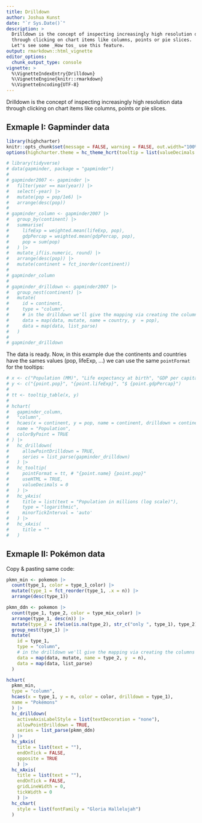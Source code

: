 ```yaml
---
title: Drilldown
author: Joshua Kunst
date: "`r Sys.Date()`"
description: >
  Drilldown is the concept of inspecting increasingly high resolution data
  through clicking on chart items like columns, points or pie slices. 
  Let's see some _How tos_ use this feature.
output: rmarkdown::html_vignette
editor_options: 
  chunk_output_type: console
vignette: >
  %\VignetteIndexEntry{Drilldown}
  %\VignetteEngine{knitr::rmarkdown}
  %\VignetteEncoding{UTF-8}   
---
```


<script>
$(document).ready(function(){ 
  el = $(".page-header > h1")
  icon = "arrow-down"
  text = el.text()
  text_new = "<span class=\"fa fa-" + icon  + "\"></span> " + text
  el.html(text_new) 
}) ;
</script>

Drilldown is the concept of inspecting increasingly high resolution data
through clicking on chart items like columns, points or pie slices.

## Exmaple I: Gapminder data

```r
library(highcharter)
knitr::opts_chunk$set(message = FALSE, warning = FALSE, out.width="100%")
options(highcharter.theme = hc_theme_hcrt(tooltip = list(valueDecimals = 2)))
```


```r
# library(tidyverse)
# data(gapminder, package = "gapminder")
# 
# gapminder2007 <- gapminder |> 
#   filter(year == max(year)) |> 
#   select(-year) |> 
#   mutate(pop = pop/1e6) |> 
#   arrange(desc(pop))
# 
# gapminder_column <- gapminder2007 |>
#   group_by(continent) |> 
#   summarise(
#     lifeExp = weighted.mean(lifeExp, pop),
#     gdpPercap = weighted.mean(gdpPercap, pop),
#     pop = sum(pop)
#   ) |> 
#   mutate_if(is.numeric, round) |> 
#   arrange(desc(pop)) |> 
#   mutate(continent = fct_inorder(continent))
# 
# gapminder_column
# 
# gapminder_drilldown <- gapminder2007 |> 
#   group_nest(continent) |> 
#   mutate(
#     id = continent,
#     type = "column",
#     # in the drilldown we'll give the mapping via creating the columns
#     data = map(data, mutate, name = country, y  = pop),
#     data = map(data, list_parse)
#   )
# 
# gapminder_drilldown
```

The data is ready. Now, in this example due the continents and countries have
the sames values (pop, lifeExp, ...) we can use the same `pointFormat` for 
the tooltips:


```r
# x <- c("Population (MM)", "Life expectancy at birth", "GDP per capita (US$)")
# y <- c("{point.pop}", "{point.lifeExp}", "$ {point.gdpPercap}")
# 
# tt <- tooltip_table(x, y)
# 
# hchart(
#   gapminder_column,
#   "column",
#   hcaes(x = continent, y = pop, name = continent, drilldown = continent),
#   name = "Population",
#   colorByPoint = TRUE
# ) |> 
#   hc_drilldown(
#     allowPointDrilldown = TRUE,
#     series = list_parse(gapminder_drilldown)
#   ) |> 
#   hc_tooltip(
#     pointFormat = tt, # "{point.name} {point.pop}"
#     useHTML = TRUE,
#     valueDecimals = 0
#   ) |> 
#   hc_yAxis(
#     title = list(text = "Population in millions (log scale)"),
#     type = "logarithmic",
#     minorTickInterval = 'auto'
#   ) |> 
#   hc_xAxis(
#     title = ""
#   )
```

## Exmaple II: Pokémon data

Copy & pasting same code:

```r
pkmn_min <- pokemon |>
  count(type_1, color = type_1_color) |>
  mutate(type_1 = fct_reorder(type_1, .x = n)) |>
  arrange(desc(type_1))

pkmn_ddn <- pokemon |>
  count(type_1, type_2, color = type_mix_color) |>
  arrange(type_1, desc(n)) |>
  mutate(type_2 = ifelse(is.na(type_2), str_c("only ", type_1), type_2)) |>
  group_nest(type_1) |>
  mutate(
    id = type_1,
    type = "column",
    # in the drilldown we'll give the mapping via creating the columns
    data = map(data, mutate, name = type_2, y  = n),
    data = map(data, list_parse)
  )

hchart(
  pkmn_min,
  type = "column",
  hcaes(x = type_1, y = n, color = color, drilldown = type_1),
  name = "Pokémons"
  ) |>
  hc_drilldown(
    activeAxisLabelStyle = list(textDecoration = "none"),
    allowPointDrilldown = TRUE,
    series = list_parse(pkmn_ddn)
  ) |>
  hc_yAxis(
    title = list(text = ""),
    endOnTick = FALSE,
    opposite = TRUE
    ) |>
  hc_xAxis(
    title = list(text = ""),
    endOnTick = FALSE,
    gridLineWidth = 0,
    tickWidth = 0
    ) |>
  hc_chart(
    style = list(fontFamily = "Gloria Hallelujah")
  )
```

